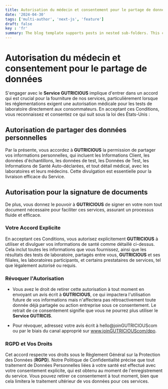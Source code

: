 ```yaml
---
title: Autorisation du médecin et consentement pour le partage de données
date: '2024-04-30'
tags: ['multi-author', 'next-js', 'feature']
draft: false
key : 'fr'
summary: The blog template supports posts in nested sub-folders. This can be used to group posts of similar content e.g. a multi-part course.
---
```


# Autorisation du médecin et consentement pour le partage de données

S'engager avec le **Service GUTRICIOUS** implique d'entrer dans un accord qui est crucial pour la fourniture de nos services, particulièrement lorsque les réglementations exigent une autorisation médicale pour les tests de laboratoire directement aux consommateurs. En acceptant ces Conditions, vous reconnaissez et consentez ce qui suit sous la loi des États-Unis :

## Autorisation de partager des données personnelles

Par la présente, vous accordez à **GUTRICIOUS** la permission de partager vos informations personnelles, qui incluent les Informations Client, les données d'échantillons, les données de test, les Données de Test, les Informations de Santé Auto-déclarées, et tout détail médical, avec les laboratoires et leurs médecins. Cette divulgation est essentielle pour la livraison efficace du Service.

## Autorisation pour la signature de documents

De plus, vous donnez le pouvoir à **GUTRICIOUS** de signer en votre nom tout document nécessaire pour faciliter ces services, assurant un processus fluide et efficace.

### **Votre Accord Explicite**

En acceptant ces Conditions, vous autorisez explicitement **GUTRICIOUS** à utiliser et divulguer vos informations de santé comme détaillé ci-dessus. Cela inclut toutes les informations que vous fournissez, ainsi que les résultats des tests de laboratoire, partagés entre vous, **GUTRICIOUS** et ses filiales, les laboratoires participants, et certains prestataires de services, tel que légalement autorisé ou requis.

### **Révoquer l'Autorisation**

- Vous avez le droit de retirer cette autorisation à tout moment en envoyant un avis écrit à **GUTRICIOUS**, ce qui impactera l'utilisation future de vos informations mais n'affectera pas rétroactivement toute donnée déjà partagée ou action entreprise sous ce consentement. Le retrait de ce consentement signifie que vous ne pourrez plus utiliser le **Service GUTRICIS**.

- Pour révoquer, adressez votre avis écrit à hello@joinGUTRICIOUScom ou par le biais du canal approprié sur www.joinGUTRICIOUScom/dpo.

### **RGPD et Vos Droits**

Cet accord respecte vos droits sous le Règlement Général sur la Protection des Données (**RGPD**). Notre Politique de Confidentialité précise que tout traitement de Données Personnelles liées à votre santé est effectué avec votre consentement explicite, qui est obtenu au moment de l'enregistrement du service. Vous pouvez retirer ce consentement à tout moment, bien que cela limitera le traitement ultérieur de vos données pour ces services.
